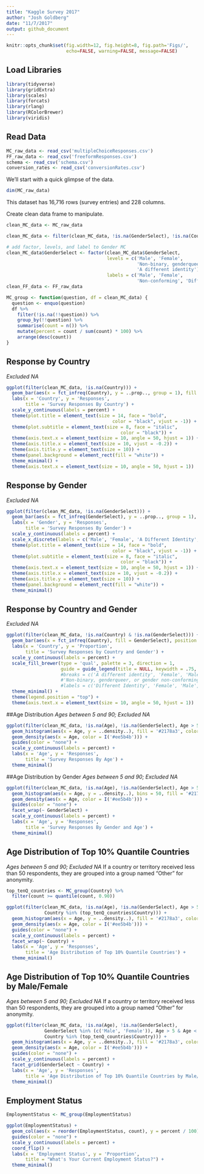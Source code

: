 ```yaml
---
title: "Kaggle Survey 2017"
author: "Josh Goldberg"
date: "11/7/2017"
output: github_document
---
```


```r
knitr::opts_chunk$set(fig.width=12, fig.height=8, fig.path='Figs/',
                      echo=FALSE, warning=FALSE, message=FALSE)
```

## Load Libraries
```r
library(tidyverse)
library(gridExtra)
library(scales)
library(forcats)
library(rlang)
library(RColorBrewer)
library(viridis)
```

## Read Data
```r
MC_raw_data <- read_csv('multipleChoiceResponses.csv')
FF_raw_data <- read_csv('freeformResponses.csv')
schema <- read_csv('schema.csv')
conversion_rates <- read_csv('conversionRates.csv')
```

We'll start with a quick glimpse of the data.
```r
dim(MC_raw_data)
```

This dataset has 16,716 rows (survey entries) and 228 columns.

Create clean data frame to manipulate.
```r
clean_MC_data <- MC_raw_data

clean_MC_data <- filter(clean_MC_data, !is.na(GenderSelect), !is.na(Country), !is.na(Age), !is.na(EmploymentStatus), Age > 5 & Age < 90)

# add factor, levels, and label to Gender MC
clean_MC_data$GenderSelect <- factor(clean_MC_data$GenderSelect, 
                                     levels = c('Male', 'Female', 
                                                'Non-binary, genderqueer, or gender non-conforming', 
                                                'A different identity'),
                                     labels = c('Male', 'Female', 
                                                'Non-conforming', 'Different Identity'))
clean_FF_data <- FF_raw_data
```


```r
MC_group <- function(question, df = clean_MC_data) {
  question <- enquo(question)
  df %>% 
    filter(!is.na(!!question)) %>%
    group_by(!!question) %>% 
    summarise(count = n()) %>% 
    mutate(percent = count / sum(count) * 100) %>% 
    arrange(desc(count))
}
```

## Response by Country
*Excluded NA*
```r
ggplot(filter(clean_MC_data, !is.na(Country))) +
  geom_bar(aes(x = fct_infreq(Country), y = ..prop.., group = 1), fill = '#2178a3', color = 'white') +
  labs(x = 'Country', y = 'Responses',
       title = 'Survey Responses By Country') +
  scale_y_continuous(labels = percent) +
  theme(plot.title = element_text(size = 14, face = "bold",
                                       color = "black", vjust = -1)) +
  theme(plot.subtitle = element_text(size = 8, face = "italic",
                                          color = "black")) +
  theme(axis.text.x = element_text(size = 10, angle = 50, hjust = 1)) +
  theme(axis.title.x = element_text(size = 10, vjust = -0.2)) +
  theme(axis.title.y = element_text(size = 10)) +
  theme(panel.background = element_rect(fill = "white")) +
  theme_minimal() +
  theme(axis.text.x = element_text(size = 10, angle = 50, hjust = 1))
```

## Response by Gender
*Excluded NA*
```r
ggplot(filter(clean_MC_data, !is.na(GenderSelect))) +
  geom_bar(aes(x = fct_infreq(GenderSelect), y = ..prop.., group = 1), fill = '#2178a3', color = 'white') +
  labs(x = 'Gender', y = 'Responses',
       title = 'Survey Responses By Gender') +
  scale_y_continuous(labels = percent) +
  scale_x_discrete(labels = c('Male', 'Female', 'A Different Identity', 'Non-conforming')) +
  theme(plot.title = element_text(size = 14, face = "bold",
                                       color = "black", vjust = -1)) +
  theme(plot.subtitle = element_text(size = 8, face = "italic",
                                          color = "black")) +
  theme(axis.text.x = element_text(size = 10, angle = 50, hjust = 1)) +
  theme(axis.title.x = element_text(size = 10, vjust = -0.2)) +
  theme(axis.title.y = element_text(size = 10)) +
  theme(panel.background = element_rect(fill = "white")) +
  theme_minimal() 
```


## Response by Country and Gender
*Excluded NA*
```r
ggplot(filter(clean_MC_data, !is.na(Country) & !is.na(GenderSelect))) +
  geom_bar(aes(x = fct_infreq(Country), fill = GenderSelect), position = 'fill') +
  labs(x = 'Country', y = 'Proportion',
       title = 'Survey Responses by Country and Gender') +
  scale_y_continuous(labels = percent) +
  scale_fill_brewer(type = 'qual', palette = 3, direction = 1,
                    guide = guide_legend(title = NULL, keywidth = .75, keyheight = .75), name = 'Gender') + #, 
                    #breaks = c('A different identity', 'Female', 'Male',
                    #'Non-binary, genderqueer, or gender non-conforming'),
                    #labels = c('Different Identity', 'Female', 'Male', 'Non-conforming')) +
  theme_minimal() +
  theme(legend.position = "top") +
  theme(axis.text.x = element_text(size = 10, angle = 50, hjust = 1))
```

##Age Distribution
*Ages between 5 and 90; Excluded NA*
```r
ggplot(filter(clean_MC_data, !is.na(Age), !is.na(GenderSelect), Age > 5 & Age < 90)) +
  geom_histogram(aes(x = Age, y = ..density..), fill = '#2178a3', color = 'white') +
  geom_density(aes(x = Age, color = I('#ee5b4b'))) +
  guides(color = "none") +
  scale_y_continuous(labels = percent) +
  labs(x = 'Age', y = 'Responses',
       title = 'Survey Responses By Age') +
  theme_minimal()
```

##Age Distribution by Gender
*Ages between 5 and 90; Excluded NA*
```r
ggplot(filter(clean_MC_data, !is.na(Age), !is.na(GenderSelect), Age > 5 & Age < 90)) +
  geom_histogram(aes(x = Age, y = ..density..), bins = 50, fill = '#2178a3', color = 'white') +
  geom_density(aes(x = Age, color = I('#ee5b4b'))) +
  guides(color = "none") +
  facet_wrap(~ GenderSelect) +
  scale_y_continuous(labels = percent) +
  labs(x = 'Age', y = 'Responses',
       title = 'Survey Responses By Gender and Age') +
  theme_minimal()
```

## Age Distribution of Top 10% Quantile Countries
*Ages between 5 and 90; Excluded NA*
If a country or territory received less than 50 respondents, they are grouped into a group named “Other” for anonymity.
```r
top_tenQ_countries <- MC_group(Country) %>%
  filter(count >= quantile(count, 0.90))

ggplot(filter(clean_MC_data, !is.na(Age), !is.na(GenderSelect), Age > 5 & Age < 90,
              Country %in% (top_tenQ_countries$Country))) +
  geom_histogram(aes(x = Age, y = ..density..), fill = '#2178a3', color = 'white') +
  geom_density(aes(x = Age, color = I('#ee5b4b'))) +
  guides(color = "none") +
  scale_y_continuous(labels = percent) +
  facet_wrap(~ Country) +
  labs(x = 'Age', y = 'Responses',
       title = 'Age Distribution of Top 10% Quantile Countries') +
  theme_minimal()
```

## Age Distribution of Top 10% Quantile Countries by Male/Female
*Ages between 5 and 90; Excluded NA*
If a country or territory received less than 50 respondents, they are grouped into a group named “Other” for anonymity.
```r
ggplot(filter(clean_MC_data, !is.na(Age), !is.na(GenderSelect), 
              GenderSelect %in% (c('Male', 'Female')), Age > 5 & Age < 90,
              Country %in% (top_tenQ_countries$Country))) +
  geom_histogram(aes(x = Age, y = ..density..), fill = '#2178a3', color = 'white') +
  geom_density(aes(x = Age, color = I('#ee5b4b'))) +
  guides(color = "none") +
  scale_y_continuous(labels = percent) +
  facet_grid(GenderSelect ~ Country) +
  labs(x = 'Age', y = 'Responses',
       title = 'Age Distribution of Top 10% Quantile Countries by Male/Female') +
  theme_minimal()
```

## Employment Status
```r
EmploymentStatus <- MC_group(EmploymentStatus)

ggplot(EmploymentStatus) +
  geom_col(aes(x = reorder(EmploymentStatus, count), y = percent / 100), fill = '#2178a3', color = 'white') +
  guides(color = "none") +
  scale_y_continuous(labels = percent) +
  coord_flip() +
  labs(x = 'Employment Status', y = 'Proportion',
       title = "What's Your Current Employment Status?") +
  theme_minimal()
```



















